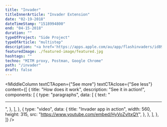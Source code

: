 ```yaml
---
title: "Invader"
titleInnerArticle: "Invader Extension"
date: "02-19-2018"
dateTimeStamp: "1518994800"
end: "04-15-2018"
duration: ""
typeOfProject: "Side Project"
typeOfArticle: "multistep"
description: "<a href='https://apps.apple.com/au/app/flashinvaders/id895180919' target='_blank'>Flashinvader<a> is a popular mobile game that allows you to take pictures of Space Invaders Street Art and earn in-game points.<br>As a side project, I envisioned to promote this app by adding new non-official features. This way anybody, anywhere would be able to play the game!<br><br>On the technical side, I developed a Google Chrome extension that uses Google Street View and the existing image recognition system to scan more invaders.<br><br>Read the <a href='https://medium.com/@adrienrahier/how-i-chased-space-invaders-17000kms-far-from-home-754efc434ac8' target='_blank'>full blog-post<a>."
featuredImage: ./featured-image/featured.jpg
hashtags: ""
techno: "MITM proxy, Postman, Google Chrome"
path: "/invader"
draft: false
---
```


<MiddleColumn
	textCTAopen={"See more"}
	textCTAclose={"See less"}
	content={[
		{
			title: "How does it work",
			description: "See it in action!",
			components: [
				{
					type: "paragraphs",
					data: [
						{
							text: "<hr>",
						},
					],
				},
				{
					type: "video",
					data: {
						title: "Invader app in action",
						width: 560,
						height: 315,
						src: "https://www.youtube.com/embed/HyVoZvltxQY",
					},
				},
			],
		},
	]}
/>
